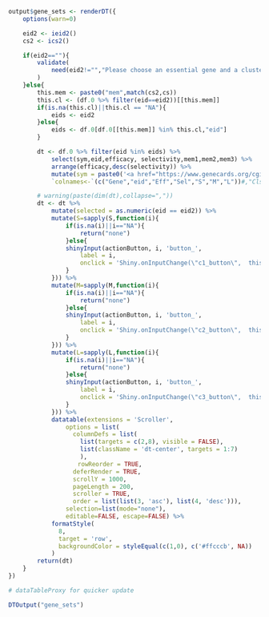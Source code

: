 ```r
output$gene_sets <- renderDT({
	options(warn=0)

	eid2 <- ieid2()
	cs2 <- ics2()

	if(eid2==""){
	    validate(
	      	need(eid2!="","Please choose an essential gene and a cluster size (default:small).\nGenes in the cluster will be shown here.")
		)
	}else{
		this.mem <- paste0("mem",match(cs2,cs))
		this.cl <- (df.0 %>% filter(eid==eid2))[[this.mem]]
		if(is.na(this.cl)||this.cl == "NA"){
			eids <- eid2
		}else{
			eids <- df.0[df.0[[this.mem]] %in% this.cl,"eid"]
		}

		dt <- df.0 %>% filter(eid %in% eids) %>%
			select(sym,eid,efficacy, selectivity,mem1,mem2,mem3) %>% 
			arrange(efficacy,desc(selectivity)) %>%
			mutate(sym = paste0('<a href="https://www.genecards.org/cgi-bin/carddisp.pl?gene=',sym,'" target="_blank">',sym,'</a>')) %>%
			`colnames<-`(c("Gene","eid","Eff","Sel","S","M","L"))#,"Clstr","Lik"))

		# warning(paste(dim(dt),collapse=","))
		dt <- dt %>%
			mutate(selected = as.numeric(eid == eid2)) %>%
			mutate(S=sapply(S,function(i){
				if(is.na(i)||i=="NA"){
					return("none")
				}else{
		      	shinyInput(actionButton, i, 'button_', 
			      	label = i,
			      	onclick = 'Shiny.onInputChange(\"c1_button\",  this.id)' )
				}
			})) %>%
			mutate(M=sapply(M,function(i){
				if(is.na(i)||i=="NA"){
					return("none")
				}else{
		      	shinyInput(actionButton, i, 'button_', 
			      	label = i,
			      	onclick = 'Shiny.onInputChange(\"c2_button\",  this.id)' )
				}
			})) %>%
			mutate(L=sapply(L,function(i){
				if(is.na(i)||i=="NA"){
					return("none")
				}else{
		      	shinyInput(actionButton, i, 'button_', 
			      	label = i,
			      	onclick = 'Shiny.onInputChange(\"c3_button\",  this.id)' )
				}
			})) %>%
			datatable(extensions = 'Scroller', 
				options = list(
				  columnDefs = list(
				  	list(targets = c(2,8), visible = FALSE),
				  	list(className = 'dt-center', targets = 1:7)
				  	),
	　　			  rowReorder = TRUE,
				  deferRender = TRUE,
				  scrollY = 1000,
				  pageLength = 200,
				  scroller = TRUE,
				  order = list(list(3, 'asc'), list(4, 'desc'))),
				selection=list(mode="none"),
				editable=FALSE, escape=FALSE) %>%
 		    formatStyle(
			  8,
			  target = 'row',
			  backgroundColor = styleEqual(c(1,0), c('#ffcccb', NA))
			)
		return(dt)
	}
})

# dataTableProxy for quicker update
```
```r
DTOutput("gene_sets")
```
